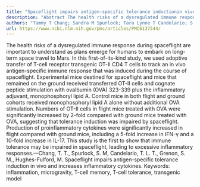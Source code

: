 ```yaml
---
title: "Spaceflight impairs antigen-specific tolerance inductionin vivoand increases inflammatory cytokines"
description: "Abstract The health risks of a dysregulated immune response during spaceflight are important to understand as plans emerge for humans to embark on long-term space travel to Mars. In this first-of-its-..."
authors: "Tammy T Chang; Sandra M Spurlock; Tara Lynne T Candelario; S Marlene Grenon; Millie Hughes-Fulford"
url: https://www.ncbi.nlm.nih.gov/pmc/articles/PMC6137544/
---
```


The health risks of a dysregulated immune response during spaceflight are important to understand as plans emerge for humans to embark on long-term space travel to Mars. In this first-of-its-kind study, we used adoptive transfer of T-cell receptor transgenic OT-II CD4 T cells to track an in vivo antigen-specific immune response that was induced during the course of spaceflight. Experimental mice destined for spaceflight and mice that remained on the ground received transferred OT-II cells and cognate peptide stimulation with ovalbumin (OVA) 323-339 plus the inflammatory adjuvant, monophosphoryl lipid A. Control mice in both flight and ground cohorts received monophosphoryl lipid A alone without additional OVA stimulation. Numbers of OT-II cells in flight mice treated with OVA were significantly increased by 2-fold compared with ground mice treated with OVA, suggesting that tolerance induction was impaired by spaceflight. Production of proinflammatory cytokines were significantly increased in flight compared with ground mice, including a 5-fold increase in IFN-γ and a 10-fold increase in IL-17. This study is the first to show that immune tolerance may be impaired in spaceflight, leading to excessive inflammatory responses.—Chang, T. T., Spurlock, S. M, Candelario, T. L. T., Grenon, S. M., Hughes-Fulford, M. Spaceflight impairs antigen-specific tolerance induction in vivo and increases inflammatory cytokines. Keywords: inflammation, microgravity, T-cell memory, T-cell tolerance, transgenic model
